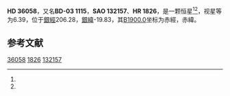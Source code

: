 {{Starbox begin
| name = HD 36058
}}
{{Starbox observe
| epoch = [[J2000.0|J2000.0]]
| constell = {{星座名待查}}<ref name=SIMBAD>{{cite web
 | url=http://simbad.u-strasbg.fr/simbad/sim-id?Ident=HR+1826
 | title=Pulsating variable Star
 | publisher=Centre de Données astronomiques de Strasbourg
 | work=SIMBAD
 | accessdate=2012-07-13
 | archive-date=2016-03-19
 | archive-url=https://web.archive.org/web/20160319005841/http://simbad.u-strasbg.fr/simbad/sim-id?Ident=HR+1826
 | dead-url=no
 }}</ref><ref name=DATA>{{cite web
 | url=http://vizier.u-strasbg.fr/viz-bin/VizieR-5?-out.add=.&-source=5050&-corr=PK=HR&-out.max=9999&HR=1826
 | title=VizieR Detailed Page
 | accessdate=2012-07-13
 | archive-date=2016-03-04
 | archive-url=https://web.archive.org/web/20160304230213/http://vizier.u-strasbg.fr/viz-bin/VizieR-5?-out.add=.&-source=5050&-corr=PK=HR&-out.max=9999&HR=1826
 | dead-url=no
 }}</ref>
| 星官 = 
| ra = {{RA|5|28|56.7}}<ref name=SIMBAD /><ref name=DATA />
| dec = {{DEC|-3|18|27}}<ref name=SIMBAD /><ref name=DATA />
| appmag_v = 6.39<ref name=SIMBAD /><ref name=DATA />
}}
{{Starbox character
| class = A0Vn<ref name=SIMBAD /><ref name=DATA />
| b-v = -0.01<ref name=SIMBAD /><ref name=DATA />
| u-b = -0.06<ref name=SIMBAD /><ref name=DATA />
| r-i = <ref name=SIMBAD /><ref name=DATA />
| variable = 
}}
{{Starbox astrometry
| radial_v = -0.06
| prop_mo_ra = 5
| parallax = 0.003
| p_error =
}}
{{Starbox catalog
| names =BD-03 1115，[[SAO星表|SAO]] 132157，[[HD星表|HD]] 36058，[[HR星表|HR]] 1826}}
{{Starbox reference |Simbad=HR+1826}}
{{Starbox end}}

'''HD 36058'''，又名'''BD-03 1115'''，'''SAO 132157'''、'''HR 1826'''，是一颗恒星<ref name=SIMBAD /><ref name=DATA />，视星等为6.39，位于[[銀道座標系|銀經]]206.28，[[銀道座標系|銀緯]]-19.83，其[[B1900.0|B1900.0]]坐标为赤經{{RA|5|23|57.3}}，赤緯{{DEC|-3|-19.83|18}}。

== 参考文献 ==
{{reflist}}

{{star-stub}}

[[Category:HD和HDE天體|36058]]
[[Category:HR天體|1826]]
[[Category:SAO天體|132157]]